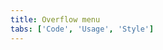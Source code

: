 ```yaml
---
title: Overflow menu
tabs: ['Code', 'Usage', 'Style']
---
```


<ComponentCode
    name="Overflow menu"
    component="overflow-menu"
    variation="overflow-menu"
    hasReactVersion
    hasVueVersion="overflowmenu--default"
    >
</ComponentCode>
<ComponentCode
    name="Overflow menu up"
    component="overflow-menu"
    variation="overflow-menu--up"
    hasReactVersion
    >
</ComponentCode>
<ComponentDocs component="overflow-menu" ></ComponentDocs>

